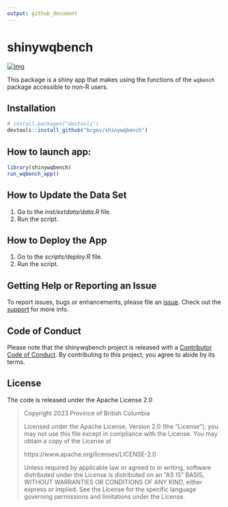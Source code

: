 ```yaml
---
output: github_document
---
```


# shinywqbench

<!-- badges: start -->
[![img](https://img.shields.io/badge/Lifecycle-Experimental-339999)](https://github.com/bcgov/repomountie/blob/master/doc/lifecycle-badges.md)
<!-- badges: end -->

This package is a shiny app that makes using the functions of the `wqbench` package accessible to non-R users. 

## Installation

```r
# install.packages("devtools")
devtools::install_github("bcgov/shinywqbench")
```

## How to launch app:

```r
library(shinywqbench)
run_wqbench_app()
```

## How to Update the Data Set

1. Go to the *inst/extdata/data.R* file.
2. Run the script.

## How to Deploy the App

1. Go to the *scripts/deploy.R* file.
2. Run the script.

## Getting Help or Reporting an Issue

To report issues, bugs or enhancements, please file an [issue](https://github.com/bcgov/wqbench/issues). 
Check out the [support](https://github.com/bcgov/wqbench/blob/main/.github/SUPPORT.md) for more info. 

## Code of Conduct

Please note that the shinywqbench project is released with a [Contributor Code of Conduct](https://github.com/bcgov/wqbench/CODE_OF_CONDUCT.md). 
By contributing to this project, you agree to abide by its terms.

## License 

The code is released under the Apache License 2.0

> Copyright 2023 Province of British Columbia
> 
> Licensed under the Apache License, Version 2.0 (the "License");
> you may not use this file except in compliance with the License.
> You may obtain a copy of the License at 
> 
> https://www.apache.org/licenses/LICENSE-2.0
> 
> Unless required by applicable law or agreed to in writing, software
> distributed under the License is distributed on an "AS IS" BASIS,
> WITHOUT WARRANTIES OR CONDITIONS OF ANY KIND, either express or implied.
> See the License for the specific language governing permissions and
> limitations under the License.